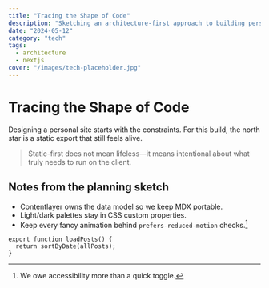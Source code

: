 ```yaml
---
title: "Tracing the Shape of Code"
description: "Sketching an architecture-first approach to building personal sites."
date: "2024-05-12"
category: "tech"
tags:
  - architecture
  - nextjs
cover: "/images/tech-placeholder.jpg"
---
```


# Tracing the Shape of Code

Designing a personal site starts with the constraints. For this build, the north star is a static export that still feels alive.

> Static-first does not mean lifeless—it means intentional about what truly needs to run on the client.

## Notes from the planning sketch

- Contentlayer owns the data model so we keep MDX portable.
- Light/dark palettes stay in CSS custom properties.
- Keep every fancy animation behind `prefers-reduced-motion` checks.[^motion]

```tsx
export function loadPosts() {
  return sortByDate(allPosts);
}
```

[^motion]: We owe accessibility more than a quick toggle.
